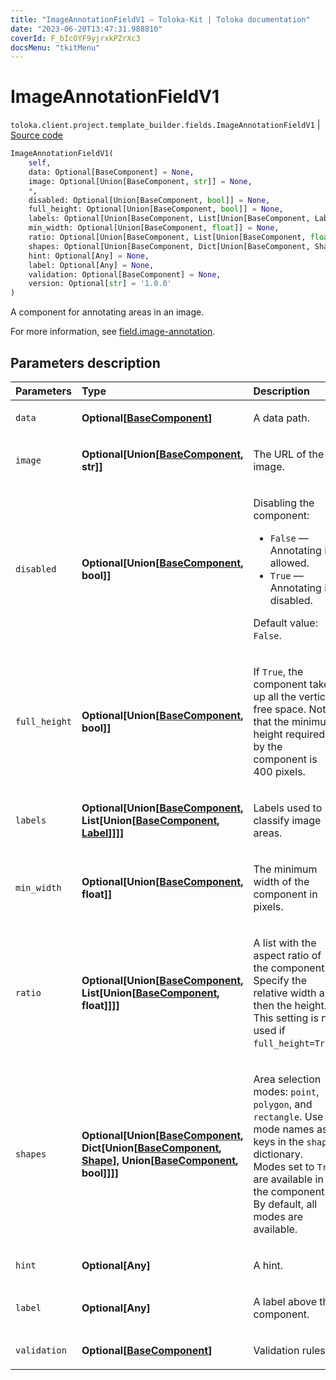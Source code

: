 ```yaml
---
title: "ImageAnnotationFieldV1 — Toloka-Kit | Toloka documentation"
date: "2023-06-20T13:47:31.988810"
coverId: F_bIcOYF9yjrxkPZrXc3
docsMenu: "tkitMenu"
---
```


# ImageAnnotationFieldV1

`toloka.client.project.template_builder.fields.ImageAnnotationFieldV1` | [Source code](https://github.com/Toloka/toloka-kit/blob/v1.2.0/src/client/project/template_builder/fields.py#L245)

```python
ImageAnnotationFieldV1(
    self,
    data: Optional[BaseComponent] = None,
    image: Optional[Union[BaseComponent, str]] = None,
    *,
    disabled: Optional[Union[BaseComponent, bool]] = None,
    full_height: Optional[Union[BaseComponent, bool]] = None,
    labels: Optional[Union[BaseComponent, List[Union[BaseComponent, Label]]]] = None,
    min_width: Optional[Union[BaseComponent, float]] = None,
    ratio: Optional[Union[BaseComponent, List[Union[BaseComponent, float]]]] = None,
    shapes: Optional[Union[BaseComponent, Dict[Union[BaseComponent, Shape], Union[BaseComponent, bool]]]] = None,
    hint: Optional[Any] = None,
    label: Optional[Any] = None,
    validation: Optional[BaseComponent] = None,
    version: Optional[str] = '1.0.0'
)
```

A component for annotating areas in an image.

For more information, see [field.image-annotation](/docs/template-builder/reference/field.image-annotation).

## Parameters description

| Parameters | Type | Description |
| :----------| :----| :-----------|
`data`|**Optional\[[BaseComponent](/docs/toloka-kit/reference/toloka.client.project.template_builder.base.BaseComponent)\]**|<p>A data path.</p>
`image`|**Optional\[Union\[[BaseComponent](/docs/toloka-kit/reference/toloka.client.project.template_builder.base.BaseComponent), str\]\]**|<p>The URL of the image.</p>
`disabled`|**Optional\[Union\[[BaseComponent](/docs/toloka-kit/reference/toloka.client.project.template_builder.base.BaseComponent), bool\]\]**|<p>Disabling the component:</p> <ul> <li>`False` — Annotating is allowed.</li> <li>`True` — Annotating is disabled.</li> </ul> <p>Default value: `False`.</p>
`full_height`|**Optional\[Union\[[BaseComponent](/docs/toloka-kit/reference/toloka.client.project.template_builder.base.BaseComponent), bool\]\]**|<p>If `True`, the component takes up all the vertical free space. Note, that the minimum height required by the component is 400 pixels.</p>
`labels`|**Optional\[Union\[[BaseComponent](/docs/toloka-kit/reference/toloka.client.project.template_builder.base.BaseComponent), List\[Union\[[BaseComponent](/docs/toloka-kit/reference/toloka.client.project.template_builder.base.BaseComponent), [Label](/docs/toloka-kit/reference/toloka.client.project.template_builder.fields.ImageAnnotationFieldV1.Label)\]\]\]\]**|<p>Labels used to classify image areas.</p>
`min_width`|**Optional\[Union\[[BaseComponent](/docs/toloka-kit/reference/toloka.client.project.template_builder.base.BaseComponent), float\]\]**|<p>The minimum width of the component in pixels.</p>
`ratio`|**Optional\[Union\[[BaseComponent](/docs/toloka-kit/reference/toloka.client.project.template_builder.base.BaseComponent), List\[Union\[[BaseComponent](/docs/toloka-kit/reference/toloka.client.project.template_builder.base.BaseComponent), float\]\]\]\]**|<p>A list with the aspect ratio of the component. Specify the relative width and then the height. This setting is not used if `full_height=True`.</p>
`shapes`|**Optional\[Union\[[BaseComponent](/docs/toloka-kit/reference/toloka.client.project.template_builder.base.BaseComponent), Dict\[Union\[[BaseComponent](/docs/toloka-kit/reference/toloka.client.project.template_builder.base.BaseComponent), [Shape](/docs/toloka-kit/reference/toloka.client.project.template_builder.fields.ImageAnnotationFieldV1.Shape)\], Union\[[BaseComponent](/docs/toloka-kit/reference/toloka.client.project.template_builder.base.BaseComponent), bool\]\]\]\]**|<p>Area selection modes: `point`, `polygon`, and `rectangle`. Use mode names as keys in the `shapes` dictionary. Modes set to `True` are available in the component. By default, all modes are available.</p>
`hint`|**Optional\[Any\]**|<p>A hint.</p>
`label`|**Optional\[Any\]**|<p>A label above the component.</p>
`validation`|**Optional\[[BaseComponent](/docs/toloka-kit/reference/toloka.client.project.template_builder.base.BaseComponent)\]**|<p>Validation rules.</p>